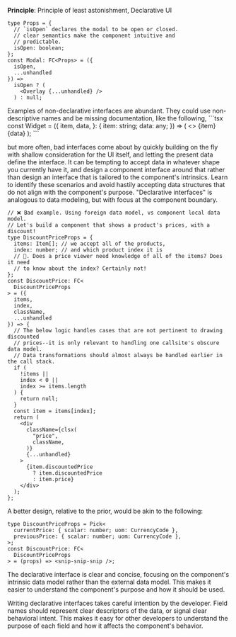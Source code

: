 **Principle**: Principle of least astonishment, Declarative UI

```tsx
type Props = {
  // `isOpen` declares the modal to be open or closed.
  // clear semantics make the component intuitive and
  // predictable.
  isOpen: boolean;
};
const Modal: FC<Props> = ({
  isOpen,
  ...unhandled
}) =>
  isOpen ? (
    <Overlay {...unhandled} />
  ) : null;
```

<CounterExample>
Examples of non-declarative interfaces are abundant. They could use non-descriptive names and be missing documentation, like the following,
```tsx
const Widget = ({
  item,
  data,
}: {
  item: string;
  data: any;
}) => (
  <>
    <span>{item}</span>
    <span>{data}</span>
  </>
);
```

but more often, bad interfaces come about by quickly building on the fly
with shallow consideration for the UI itself, and letting the present data
define the interface. It can be tempting to accept data in whatever shape you currently have it,
and design a component interface around that rather than design an interface
that is tailored to the component's intrinsics. Learn to identify these scenarios
and avoid hastily accepting data structures that do not align with the component's
purpose.
"Declarative interfaces" is analogous to data modeling, but with focus at the
component boundary.

```tsx
// ❌ Bad example. Using foreign data model, vs component local data model.
// Let's build a component that shows a product's prices, with a discount!
type DiscountPriceProps = {
  items: Item[]; // we accept all of the products,
  index: number; // and which product index it is
  // 🤔. Does a price viewer need knowledge of all of the items? Does it need
  // to know about the index? Certainly not!
};
const DiscountPrice: FC<
  DiscountPriceProps
> = ({
  items,
  index,
  className,
  ...unhandled
}) => {
  // The below logic handles cases that are not pertinent to drawing discounted
  // prices--it is only relevant to handling one callsite's obscure data model.
  // Data transformations should almost always be handled earlier in the call stack.
  if (
    !items ||
    index < 0 ||
    index >= items.length
  ) {
    return null;
  }
  const item = items[index];
  return (
    <div
      className={clsx(
        "price",
        className,
      )}
      {...unhandled}
    >
      {item.discountedPrice
        ? item.discountedPrice
        : item.price}
    </div>
  );
};
```

A better design, relative to the prior, would be akin to the following:

```tsx
type DiscountPriceProps = Pick<
  currentPrice: { scalar: number; uom: CurrencyCode },
  previousPrice: { scalar: number; uom: CurrencyCode },
>;
const DiscountPrice: FC<
  DiscountPriceProps
> = (props) => <snip-snip-snip />;
```

The declarative interface is clear and concise, focusing on the component's
intrinsic data model rather than the external data model. This makes it easier
to understand the component's purpose and how it should be used.

</CounterExample>
<Wisdom>
Writing declarative interfaces takes careful intention
by the developer. Field names should represent clear descriptors of the data,
or signal clear behavioral intent. This makes it easy for other developers to
understand the purpose of each field and how it affects the component's behavior.

</Wisdom>

